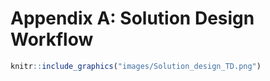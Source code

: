 # Appendix A: Solution Design Workflow {#appendixa}

```r

knitr::include_graphics("images/Solution_design_TD.png")

```